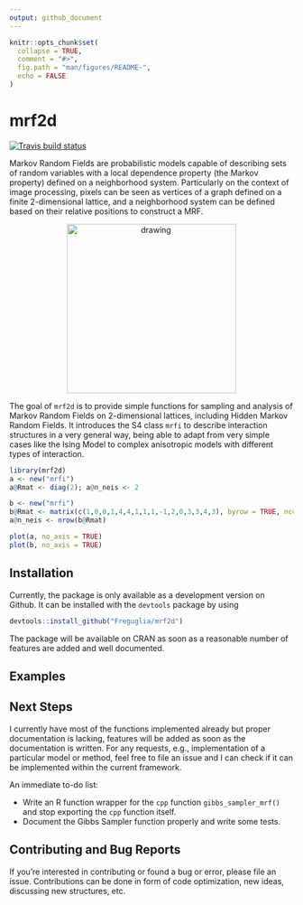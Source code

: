 ```yaml
---
output: github_document
---
```


<!-- README.md is generated from README.Rmd. Please edit that file -->

```r
knitr::opts_chunk$set(
  collapse = TRUE,
  comment = "#>",
  fig.path = "man/figures/README-",
  echo = FALSE
)
```
# mrf2d

<!-- badges: start -->
[![Travis build status](https://travis-ci.org/Freguglia/mrf2d.svg?branch=master)](https://travis-ci.org/Freguglia/mrf2d)
<!-- badges: end -->

Markov Random Fields are probabilistic models capable of describing sets of random variables with a local dependence property (the Markov property) defined on a neighborhood system. Particularly on the context of image processing, pixels can be seen as vertices of a graph defined on a finite 2-dimensional lattice, and a neighborhood system can be defined based on their relative positions to construct a MRF.

<p align="center">
<img src="man/Figures/README-/animation_ising.gif" alt="drawing" width="300" />
<p>

The goal of `mrf2d` is to provide simple functions for sampling and analysis of Markov Random Fields on 2-dimensional lattices, including Hidden Markov Random Fields. It introduces the S4 class `mrfi` to describe interaction structures in a very general way, being able to adapt from very simple cases like the Ising Model to complex anisotropic models with different types of interaction.
<p align="center">
```r
library(mrf2d)
a <- new("mrfi")
a@Rmat <- diag(2); a@n_neis <- 2

b <- new("mrfi")
b@Rmat <- matrix(c(1,0,0,1,4,4,1,1,1,-1,2,0,3,3,4,3), byrow = TRUE, ncol = 2)
a@n_neis <- nrow(b@Rmat)

plot(a, no_axis = TRUE)
plot(b, no_axis = TRUE)
```
</p>

## Installation
<!--
You can install the released version of mrf2d from [CRAN](https://CRAN.R-project.org) with:

``` r
install.packages("mrf2d")
```
-->
Currently, the package is only available as a development version on Github. It can be installed with the `devtools` package by using

```r
devtools::install_github("Freguglia/mrf2d")
```

The package will be available on CRAN as soon as a reasonable number of features are added and well documented.

## Examples

<!--
Write something about Markov Random Fields 
-->

## Next Steps

I currently have most of the functions implemented already but proper documentation is lacking, features will be added as soon as the documentation is written. For any requests, e.g., implementation of a particular model or method, feel free to file an issue and I can check if it can be implemented within the current framework.

An immediate to-do list:

 * Write an R function wrapper for the `cpp` function `gibbs_sampler_mrf()` and stop exporting the `cpp` function itself.
 * Document the Gibbs Sampler function properly and write some tests.

## Contributing and Bug Reports

If you're interested in contributing or found a bug or error, please file an issue. Contributions can be done in form of code optimization, new ideas, discussing new structures, etc.
